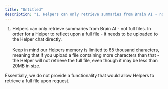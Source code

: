 ```yaml
---
title: "Untitled"
description: "1. Helpers can only retrieve summaries from Brain AI - not full files. In order for a Helper to reflect upon a full file - it needs to be uploaded to the Hel..."
---
```


1. Helpers can only retrieve summaries from Brain AI - not full files. In order for a Helper to reflect upon a full file - it needs to be uploaded to the Helper chat directly.  
​  
Keep in mind our Helpers memory is limited to 65 thousand characters, meaning that if you upload a file containing more characters than that - the Helper will not retrieve the full file, even though it may be less than 20MB in size.




Essentially, we do not provide a functionality that would allow Helpers to retrieve a full file upon request.